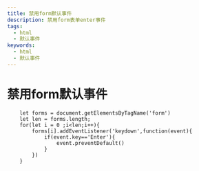 ```yaml
---
title: 禁用form默认事件
description: 禁用form表单enter事件
tags:
  - html
  - 默认事件
keywords:
  - html
  - 默认事件
---
```


# 禁用form默认事件

```js:禁用enter事件
	let forms = document.getElementsByTagName('form')
	let len = forms.length;
	for(let i = 0 ;i<len;i++){
		forms[i].addEventListener('keydown',function(event){
			if(event.key=='Enter'){
				event.preventDefault()
			}
		})
	}

```